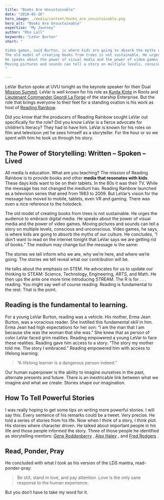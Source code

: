 ```yaml
---
title: "Books Are Unsustainable"
date: "2018-05-16"
hero_image: ./media/content/books_are_unsustainable.png
hero_alt: "Books Are Unsustainable"
expertise: "My Journey"
author: "Rho Lall"
keywords: "LeVar Burton"
short: "

Video games, said Burton, is where kids are going to absorb the myths of our culture. 
The old model of creating books from trees is not sustainable. He urges the audience to embrace digital media. 
He speaks about the power of visual media and the power of video games. 
Moving pictures and sounds can tell a story on multiple levels, conscious and unconscious. 
"

---
```


LeVar Burton spoke at UVU tonight as the keynote speaker for their Dual [Mission Summit](https://www.uvu.edu/dualmissionsummit/). 
LeVar is well known for his role as [Kunta Kinte](https://www.youtube.com/watch?v=1CpJpGF8lS8)
in Roots and [Lieutenant Commander Geordi La Forge](https://www.youtube.com/watch?v=7iHPjQRcu_0)
of the starship Enterprise. 
But the role that brings everyone to their feet for a standing ovation is his work as host of [Reading Rainbow](https://www.youtube.com/watch?v=DQfiWFwVF8M).
 
Did you know that the producers of Reading Rainbow sought LeVar out specifically for the role? 
Did you know LeVar is a fierce advocate for children’s literacy? They had to have him.
LeVar is known for his roles on film and television yet he sees himself as a storyteller. 
For the hour or so we spent with him he took us through his story.

## The Power of Storytelling: Written – Spoken – Lived
 
All media is education. What are you teaching? The mission of Reading Rainbow is to provide books and other **media that resonates with kids**. 
These days kids want to be on their tablets. In the 80s it was their TV. While the message has not changed the medium has. 
Reading Rainbow launched as a television series that aired from 1983 to 2009. 
But LeVar’s vision for the message has moved to mobile, tablets, even VR and gaming. 
There was even a nice reference to the holodeck.

The old model of creating books from trees is not sustainable. He urges the audience to embrace digital media. 
He speaks about the power of visual media and the power of video games. 
Moving pictures and sounds can tell a story on multiple levels, conscious and unconscious. 
Video games, he says, is where kids are going to absorb the myths of our culture. 
He concludes, “I don’t want to read on the internet tonight that LeVar says we are getting rid of books.” The medium may change but the message is the same:

The stories we tell inform who we are, why we’re here, and where we’re going. The stories we tell reveal what our contribution will be.

He talks about the emphasis on STEM. He advocates for us to update our thinking to STEAM: Science, Technology, Engineering, ARTS, and Math. He then ups the ante one more time introducing STREAM. The R is for . . . reading. You might say well of course reading. Reading is fundamental to the rest. That is the point.
 
## Reading is the fundamental to learning.
 
For a young LeVar Burton, reading was a vehicle. His mother, Erma Jean Burton, was a voracious reader. She instilled this fundamental skill in him. Erma Jean had high expectations for her son: “I am the man that I am because she was the woman that she was.” She knew that as person of color LeVar faced grim realities. Reading empowered a young LeVar to face these realities. Reading gave him access to a story: “The story my mother told me. The story I embraced.” Reading empowered him with access to lifelong learning:

>“A lifelong learner is a dangerous person indeed.”

Our human superpower is the ability to imagine ourselves in the past, alternate presents and future. There is an inextricable link between what we imagine and what we create. Stories shape our imagination.
 
## How To Tell Powerful Stories
 
I was really hoping to get some tips on writing more powerful stories. 
I will say this. 
Every sentence of his remarks could be a tweet. Very precise. 
He told a series of stories from his life. Now when I think of a story, I think plot. His stories where character driven. 
He talked about important people in his life and those people informed the story. 
Three of those people he identified as storytelling mentors: [Gene Roddenberry](https://www.youtube.com/watch?v=T0M-yp0eORc)
, [Alex Haley](https://www.youtube.com/watch?v=tIS_d9yJRdM)
, and [Fred Rodgers](https://www.youtube.com/watch?v=fKy7ljRr0AA)
.
 
## Read, Ponder, Pray

He concluded with what I took as his version of the LDS mantra, read-ponder-pray:

>Be still, stand in love, and pay attention. Love is the only sane response to the human experience.

But you don’t have to take my word for it.

